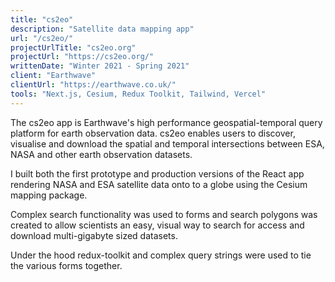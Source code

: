 ```yaml
---
title: "cs2eo"
description: "Satellite data mapping app"
url: "/cs2eo/"
projectUrlTitle: "cs2eo.org"
projectUrl: "https://cs2eo.org/"
writtenDate: "Winter 2021 - Spring 2021"
client: "Earthwave"
clientUrl: "https://earthwave.co.uk/"
tools: "Next.js, Cesium, Redux Toolkit, Tailwind, Vercel"
---
```


The cs2eo app is Earthwave's high performance geospatial-temporal query platform for earth observation data. cs2eo enables users to discover, visualise and download the spatial and temporal intersections between ESA, NASA and other earth observation datasets.

I built both the first prototype and production versions of the React app rendering NASA and ESA satellite data onto to a globe using the Cesium mapping package.

Complex search functionality was used to forms and search polygons was created to allow scientists an easy, visual way to search for access and download multi-gigabyte sized datasets.

Under the hood redux-toolkit and complex query strings were used to tie the various forms together.
